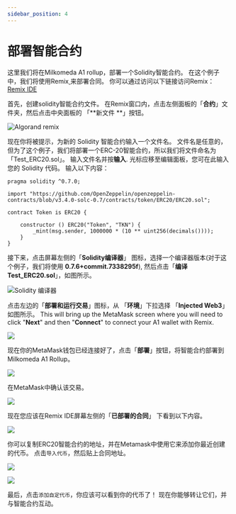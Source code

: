 ```yaml
---
sidebar_position: 4
---
```



# 部署智能合约

这里我们将在Milkomeda A1 rollup，部署一个Solidity智能合约。 在这个例子中，我们将使用Remix[ ](http://remix.ethereum.org/)来部署合同。 你可以通过访问以下链接访问Remix：[Remix IDE](http://remix.ethereum.org/)

首先，创建solidity智能合约文件。 在Remix窗口内，点击左侧面板的「**合约**」文件夹，然后点击中央面板的 「**新文件 **」按钮。

![Algorand remix](/img/algorand-remix.png)

现在你将被提示，为新的 Solidity 智能合约输入一个文件名。 文件名是任意的，但为了这个例子，我们将部署一个ERC-20智能合约，所以我们将文件命名为 「Test_ERC20.sol」。 输入文件名并按**输入**. 光标应移至编辑面板，您可在此输入您的 Solidity 代码。 输入以下内容：

```
pragma solidity ^0.7.0;

import "https://github.com/OpenZeppelin/openzeppelin-contracts/blob/v3.4.0-solc-0.7/contracts/token/ERC20/ERC20.sol";

contract Token is ERC20 {

    constructor () ERC20("Token", "TKN") {
        _mint(msg.sender, 1000000 * (10 ** uint256(decimals())));
    }
}
```

接下来，点击屏幕左侧的「**Solidity编译器**」 图标，选择一个编译器版本(对于这个例子，我们将使用 **0.7.6+commit.7338295f**), 然后点击「**编译Test_ERC20.sol**」，如图所示。

![Solidity 编译器](/img/algorand-solidity-compiler.png)

点击左边的「**部署和运行交易**」图标，从 「**环境**」下拉选择 「**Injected Web3**」如图所示。 This will bring up the MetaMask screen where you will need to click "**Next**" and then "**Connect**" to connect your A1 wallet with Remix.

![](/img/algorand-solidity-compiler-2.png)

现在你的MetaMask钱包已经连接好了，点击「**部署**」按钮，将智能合约部署到Milkomeda A1 Rollup。

![](/img/algorand-solidity-compiler-3.png)

在MetaMask中确认该交易。

![](/img/algorand-metamask-details.png)

现在您应该在Remix IDE屏幕左侧的「**已部署的合同**」 下看到以下内容。

![](/img/algorand-deploy-run.png)

你可以复制ERC20智能合约的地址，并在Metamask中使用它来添加你最近创建的代币。 点击`导入代币`，然后贴上合同地址。

![](/img/algorand-assets.png)

![](/img/algorand-import.png)

最后，点击`添加自定代币`，你应该可以看到你的代币了！ 现在你能够转让它们，并与智能合约互动。
